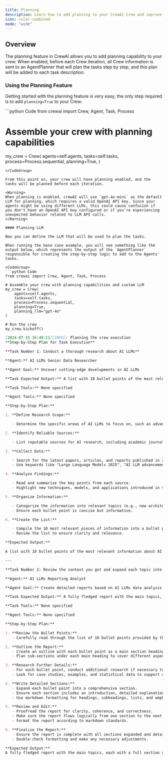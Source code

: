 ```yaml
---
title: Planning
description: Learn how to add planning to your CrewAI Crew and improve their performance.
icon: ruler-combined
mode: "wide"
---
```


## Overview

The planning feature in CrewAI allows you to add planning capability to your crew. When enabled, before each Crew iteration, 
all Crew information is sent to an AgentPlanner that will plan the tasks step by step, and this plan will be added to each task description.

### Using the Planning Feature

Getting started with the planning feature is very easy, the only step required is to add `planning=True` to your Crew:

<CodeGroup>
```python Code
from crewai import Crew, Agent, Task, Process

# Assemble your crew with planning capabilities
my_crew = Crew(
    agents=self.agents,
    tasks=self.tasks,
    process=Process.sequential,
    planning=True,
)
```
</CodeGroup>

From this point on, your crew will have planning enabled, and the tasks will be planned before each iteration.

<Warning>
When planning is enabled, crewAI will use `gpt-4o-mini` as the default LLM for planning, which requires a valid OpenAI API key. Since your agents might be using different LLMs, this could cause confusion if you don't have an OpenAI API key configured or if you're experiencing unexpected behavior related to LLM API calls.
</Warning>

#### Planning LLM

Now you can define the LLM that will be used to plan the tasks. 

When running the base case example, you will see something like the output below, which represents the output of the `AgentPlanner` 
responsible for creating the step-by-step logic to add to the Agents' tasks.

<CodeGroup>
```python Code
from crewai import Crew, Agent, Task, Process

# Assemble your crew with planning capabilities and custom LLM
my_crew = Crew(
    agents=self.agents,
    tasks=self.tasks,
    process=Process.sequential,
    planning=True,
    planning_llm="gpt-4o"
)

# Run the crew
my_crew.kickoff()
```

```markdown Result
[2024-07-15 16:49:11][INFO]: Planning the crew execution
**Step-by-Step Plan for Task Execution**

**Task Number 1: Conduct a thorough research about AI LLMs**

**Agent:** AI LLMs Senior Data Researcher

**Agent Goal:** Uncover cutting-edge developments in AI LLMs

**Task Expected Output:** A list with 10 bullet points of the most relevant information about AI LLMs

**Task Tools:** None specified

**Agent Tools:** None specified

**Step-by-Step Plan:**

1. **Define Research Scope:**

   - Determine the specific areas of AI LLMs to focus on, such as advancements in architecture, use cases, ethical considerations, and performance metrics.

2. **Identify Reliable Sources:**

   - List reputable sources for AI research, including academic journals, industry reports, conferences (e.g., NeurIPS, ACL), AI research labs (e.g., OpenAI, Google AI), and online databases (e.g., IEEE Xplore, arXiv).

3. **Collect Data:**

   - Search for the latest papers, articles, and reports published in 2024 and early 2025.
   - Use keywords like "Large Language Models 2025", "AI LLM advancements", "AI ethics 2025", etc.

4. **Analyze Findings:**

   - Read and summarize the key points from each source.
   - Highlight new techniques, models, and applications introduced in the past year.

5. **Organize Information:**

   - Categorize the information into relevant topics (e.g., new architectures, ethical implications, real-world applications).
   - Ensure each bullet point is concise but informative.

6. **Create the List:**

   - Compile the 10 most relevant pieces of information into a bullet point list.
   - Review the list to ensure clarity and relevance.

**Expected Output:**

A list with 10 bullet points of the most relevant information about AI LLMs.

---

**Task Number 2: Review the context you got and expand each topic into a full section for a report**

**Agent:** AI LLMs Reporting Analyst

**Agent Goal:** Create detailed reports based on AI LLMs data analysis and research findings

**Task Expected Output:** A fully fledged report with the main topics, each with a full section of information. Formatted as markdown without '```'

**Task Tools:** None specified

**Agent Tools:** None specified

**Step-by-Step Plan:**

1. **Review the Bullet Points:**
   - Carefully read through the list of 10 bullet points provided by the AI LLMs Senior Data Researcher.

2. **Outline the Report:**
   - Create an outline with each bullet point as a main section heading.
   - Plan sub-sections under each main heading to cover different aspects of the topic.

3. **Research Further Details:**
   - For each bullet point, conduct additional research if necessary to gather more detailed information.
   - Look for case studies, examples, and statistical data to support each section.

4. **Write Detailed Sections:**
   - Expand each bullet point into a comprehensive section.
   - Ensure each section includes an introduction, detailed explanation, examples, and a conclusion.
   - Use markdown formatting for headings, subheadings, lists, and emphasis.

5. **Review and Edit:**
   - Proofread the report for clarity, coherence, and correctness.
   - Make sure the report flows logically from one section to the next.
   - Format the report according to markdown standards.

6. **Finalize the Report:**
   - Ensure the report is complete with all sections expanded and detailed.
   - Double-check formatting and make any necessary adjustments.

**Expected Output:**
A fully fledged report with the main topics, each with a full section of information. Formatted as markdown without '```'.
```
</CodeGroup>